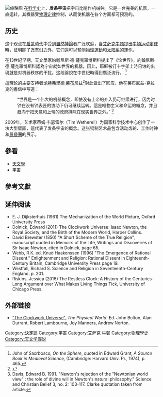 [[File:Clockwork_universe_by_Tim_Wetherell.jpg|缩略图]]
在[[科学史|科学史]]上，'''发条宇宙'''把宇宙比喻作机械钟。它是一台完美的机器，一直运转。其機器受[[定律|物理定律]]控制，从而使机器在各个方面都可预测的。

== 历史 ==
这个观点在[[啟蒙時代|启蒙時代]]中受到[[自然神论|自然神論]]者广泛欢迎，当[[艾萨克·牛顿|艾萨克牛顿]]提出[[牛顿运动定律|牛頓运动定律]]時，证明除了[[引力|万有引力]]外，它们還可以预测[[運動_(物理學)|物理運動]]和[[太阳系|太阳系]]的運作。

在13世紀早期，天文學家約翰尼斯·德·薩克羅博斯科提出了《论世界》。約翰尼斯·德·薩克羅博斯科認為宇宙就如世界的机器，因此，耶稣被钉十字架上時日蚀的出現就是对机器秩序的干扰，这段論說在中世纪時得到廣泛流行。 <ref>John of Sacrbosco, ''On the Sphere'', quoted in Edward Grant, ''A Source Book in Medieval Science,'' (Cambridge: Harvard Univ. Pr., 1974), p. 465.</ref>

這理论的主要支持者[[戈特弗里德·莱布尼茨|戈特弗里德·莱布尼兹]]<ref>{{Cite book|last=Danielson|first=Dennis Richard|date=2000|title=The Book of the Cosmos: Imagining the Universe from Heraclitus to Hawking|url=https://books.google.com/books?id=RYr-swEACAAJ&printsec=frontcover&dq=editions:ISBN0738202479|publisher=[[Basic_Books|Basic Books]]|page=246|isbn=0738202479}}</ref>對此做出了回应，他在莱布尼兹-克拉克的書信中写道：

: “世界是一个伟大的机器概念，即使没有上帝的介入仍可继续进行，因为时钟在没有钟表匠的协助下仍可继续运转。這是唯物主义和命运的概念，并且趋向于把天意和上帝的政府排除在现实世界之外。” <ref>Davis, Edward B. 1991. "Newton's rejection of the "Newtonian world view" : the role of divine will in Newton's natural philosophy." Science and Christian Belief 3, no. 2: 103-117. Clarke quotation taken from article.</ref>

2009年，艺术家蒂姆·韦瑟雷尔（Tim Wetherell）为国家科学技术中心创作了一块大型壁画，這代表了发条宇宙的概念。这张钢制艺术品包含活动齿轮、工作时钟和[[晨昏圈|晨昏圈]]的展示。

==參看==
*[[天文學|天文學]]
*[[宇宙|宇宙]]

==參考文獻==
{{reflist}}

== 延伸阅读 ==
* E. J. Dijksterhuis (1961) The Mechanization of the World Picture, Oxford University Press
* Dolnick, Edward (2011) The Clockwork Universe: Isaac Newton, the Royal Society, and the Birth of the Modern World, Harper Collins.
* David Brewster (1850) "A Short Scheme of the True Religion", manuscript quoted in Memoirs of the Life, Writings and Discoveries of Sir Isaac Newton, cited in Dolnick, page 65.
* Webb, R.K. ed. Knud Haakonssen (1996) "The Emergence of Rational Dissent." Enlightenment and Religion: Rational Dissent in Eighteenth-Century Britain, Cambridge University Press page 19.
* Westfall, Richard S. Science and Religion in Seventeenth-Century England. p. 201.
* Riskins, Jessica (2016) The Restless Clock: A History of the Centuries-Long Argument over What Makes Living Things Tick, University of Chicago Press.

==外部链接==
*[http://physicalworld.org/restless_universe/html/ru_2_11.html "The Clockwork Universe".] {{Wayback|url=http://physicalworld.org/restless_universe/html/ru_2_11.html |date=20200214215544 }}  ''The Physical World''. Ed. John Bolton, Alan Durrant, Robert Lambourne, Joy Manners, Andrew Norton.


[[Category:決定論|Category:決定論]]
[[Category:宇宙|Category:宇宙]]
[[Category:艾萨克·牛顿|Category:艾萨克·牛顿]]
[[Category:物理學史|Category:物理學史]]
[[Category:天文学假说|Category:天文学假说]]